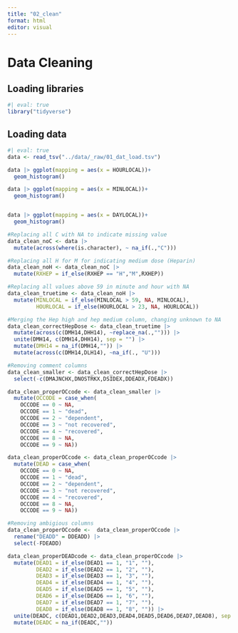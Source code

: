 ```yaml
---
title: "02_clean"
format: html
editor: visual
---
```


# Data Cleaning

## Loading libraries

```r
#| eval: true
library("tidyverse")
```

## Loading data

```r
#| eval: true
data <- read_tsv("../data/_raw/01_dat_load.tsv")
```

```r
data |> ggplot(mapping = aes(x = HOURLOCAL))+
  geom_histogram()

data |> ggplot(mapping = aes(x = MINLOCAL))+
  geom_histogram()


data |> ggplot(mapping = aes(x = DAYLOCAL))+
  geom_histogram()
```

```r

#Replacing all C with NA to indicate missing value
data_clean_noC <- data |> 
  mutate(across(where(is.character), ~ na_if(.,"C")))
```

```r

#Replacing all H for M for indicating medium dose (Heparin)
data_clean_noH <- data_clean_noC |> 
  mutate(RXHEP = if_else(RXHEP == "H","M",RXHEP))
```

```r

#Replacing all values above 59 in minute and hour with NA
data_clean_truetime <- data_clean_noH |> 
  mutate(MINLOCAL = if_else(MINLOCAL > 59, NA, MINLOCAL),
         HOURLOCAL = if_else(HOURLOCAL > 23, NA, HOURLOCAL))
```

```r

#Merging the Hep high and hep medium column, changing unknown to NA
data_clean_correctHepDose <- data_clean_truetime |> 
  mutate(across(c(DMH14,DHH14), ~replace_na(.,""))) |> 
  unite(DMH14, c(DMH14,DHH14), sep = "") |> 
  mutate(DMH14 = na_if(DMH14,"")) |> 
  mutate(across(c(DMH14,DLH14), ~na_if(., "U")))
```

```r

#Removing comment columns
data_clean_smaller <- data_clean_correctHepDose |> 
  select(-c(DMAJNCHX,DNOSTRKX,DSIDEX,DDEADX,FDEADX))
```

```r
data_clean_properOCcode <- data_clean_smaller |> 
  mutate(OCCODE = case_when(
    OCCODE == 0 ~ NA,
    OCCODE == 1 ~ "dead",
    OCCODE == 2 ~ "dependent",
    OCCODE == 3 ~ "not recovered",
    OCCODE == 4 ~ "recovered",
    OCCODE == 8 ~ NA,
    OCCODE == 9 ~ NA))
```

```r
data_clean_properOCcode <- data_clean_properOCcode |> 
  mutate(DEAD = case_when(
    OCCODE == 0 ~ NA,
    OCCODE == 1 ~ "dead",
    OCCODE == 2 ~ "dependent",
    OCCODE == 3 ~ "not recovered",
    OCCODE == 4 ~ "recovered",
    OCCODE == 8 ~ NA,
    OCCODE == 9 ~ NA))
```

```r

#Removing ambigious columns
data_clean_properOCcode <-  data_clean_properOCcode |> 
  rename("DEADD" = DDEADD) |> 
  select(-FDEADD)
```

```r

data_clean_properDEADcode <- data_clean_properOCcode |> 
  mutate(DEAD1 = if_else(DEAD1 == 1, "1", ""),
         DEAD2 = if_else(DEAD2 == 1, "2", ""),
         DEAD3 = if_else(DEAD3 == 1, "3", ""),
         DEAD4 = if_else(DEAD4 == 1, "4", ""),
         DEAD5 = if_else(DEAD5 == 1, "5", ""),
         DEAD6 = if_else(DEAD6 == 1, "6", ""),
         DEAD7 = if_else(DEAD7 == 1, "7", ""),
         DEAD8 = if_else(DEAD8 == 1, "8", "")) |>
  unite(DEADC, c(DEAD1,DEAD2,DEAD3,DEAD4,DEAD5,DEAD6,DEAD7,DEAD8), sep = "") |> 
  mutate(DEADC = na_if(DEADC,""))
```
